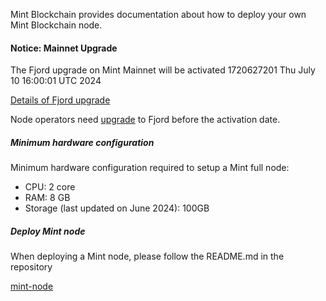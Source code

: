 Mint Blockchain provides documentation about how to deploy your own Mint Blockchain node.

#### Notice: Mainnet Upgrade

The Fjord upgrade on Mint Mainnet will be activated 1720627201 Thu July 10 16:00:01 UTC 2024

[Details of Fjord upgrade](https://docs.optimism.io/builders/notices/fjord-changes)

Node operators need [upgrade](https://github.com/Mint-Blockchain/mint-node?tab=readme-ov-file#fjord-upgrade) to Fjord before the activation date.

##### Minimum hardware configuration

Minimum hardware configuration required to setup a Mint full node:

* CPU: 2 core
* RAM: 8 GB
* Storage (last updated on June 2024): 100GB

##### Deploy Mint node

When deploying a Mint node, please follow the README.md in the repository

[mint-node](https://github.com/Mint-Blockchain/mint-node)
